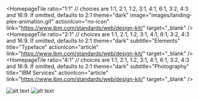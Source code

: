 

<Row>
  <Column colLg={4} noGutterSm>
    <HomepageTile
      ratio="1:1" // choices are 1:1, 2:1, 1:2, 3:1, 4:1, 6:1, 3:2, 4:3 and 16:9. If omitted, defaults to 2:1
      hoverDark
      transparentImage="images/tooltip-components.svg"
      subtitle="Components"
      title="Carbon X next"
      actionIcon="resources"
      link="https://www.ibm.com/standards/web/design-kit/"
      target="_blank"
    />
    <HomepageTile
      ratio="1:1" // choices are 1:1, 2:1, 1:2, 3:1, 4:1, 6:1, 3:2, 4:3 and 16:9. If omitted, defaults to 2:1
      theme="dark"
      subtitle="Design Kit"
      title="Explore & Create"
      actionIcon="resources"
      identityIcon="images/SketchIcon.svg"
      link="https://www.ibm.com/standards/web/design-kit/"
      target="_blank"
    />
  </Column>
  <Column colLg={4} noGutterSm>
    <HomepageTile
      ratio="1:1" // choices are 1:1, 2:1, 1:2, 3:1, 4:1, 6:1, 3:2, 4:3 and 16:9. If omitted, defaults to 2:1
      theme="dark"
      subtitle="Elements"
      title="2x Grid"
      actionIcon="article"
      transparentImage="images/grid-temp.png"
      link="https://www.ibm.com/standards/web/design-kit/"
      target="_blank"
    />
    <HomepageTile
      ratio="1:1" // choices are 1:1, 2:1, 1:2, 3:1, 4:1, 6:1, 3:2, 4:3 and 16:9. If omitted, defaults to 2:1
      theme="dark"
      subtitle="GitHub repo"
      title="Design & development"
      actionIcon="resources"
      identityIcon="images/GitHubIcon.svg"
      link="https://www.ibm.com/standards/web/design-kit/"
      target="_blank"
    />
  </Column>
  <Column colLg={4} noGutterSm>
    <HomepageTile
      ratio="1:2" // choices are 1:1, 2:1, 1:2, 3:1, 4:1, 6:1, 3:2, 4:3 and 16:9. If omitted, defaults to 2:1
      theme="dark"
      hoverDark
      backgroundColor="#8a3ffc" // if omitted, defaults to #282828
      transparentImage="images/three-icons-stacked.svg"
      subtitle="Icons"
      title="Icon usage"
      actionIcon="article"
      link="https://www.ibm.com/standards/web/design-kit/"
      target="_blank"
    />
  </Column>
  <Column colLg={4} noGutterSm>
    <HomepageTile
      ratio="2:1" // choices are 1:1, 2:1, 1:2, 3:1, 4:1, 6:1, 3:2, 4:3 and 16:9. If omitted, defaults to 2:1
      theme="dark"
      subtitle="Elements"
      title="Color in UI"
      actionIcon=""
      link="https://www.ibm.com/standards/web/design-kit/"
      target="_blank"
    />
    <HomepageTile
      ratio="1:1" // choices are 1:1, 2:1, 1:2, 3:1, 4:1, 6:1, 3:2, 4:3 and 16:9. If omitted, defaults to 2:1
      marginTop="50%"
      theme="dark"
      hoverDark
      contentOnHover
      image="images/blue1.jpg"
      subtitle="Elements"
      title="Color Palette"
      actionIcon="article"
      link="https://www.ibm.com/standards/web/design-kit/"
      target="_blank"
    />
  </Column>
  <Column colLg={8} noGutterSm>
    <HomepageTile
      ratio="1:1" // choices are 1:1, 2:1, 1:2, 3:1, 4:1, 6:1, 3:2, 4:3 and 16:9. If omitted, defaults to 2:1
      theme="dark"
      hoverDark
      image="/images/landing-color-grid.svg"
      subtitle="Elements"
      title="Color Palette"
      actionIcon="article"
      link="https://www.ibm.com/standards/web/design-kit/"
      target="_blank"
    />
  </Column>
  <Column colLg={4} noGutterSm>
 <HomepageTile
            ratio="1:1" // choices are 1:1, 2:1, 1:2, 3:1, 4:1, 6:1, 3:2, 4:3 and 16:9. If omitted, defaults to 2:1
            theme="dark"
            backgroundColor="rgb(6, 31, 128)" // if omitted, defaults to #282828
            transparentImage="images/type-scales.svg"
            actionIcon="no-icon"
            link="https://www.ibm.com/standards/web/design-kit/"
            target="_blank"
          />
  </Column>
  <Column colLg={4} noGutterSm>
<HomepageTile
            ratio="1:1" // choices are 1:1, 2:1, 1:2, 3:1, 4:1, 6:1, 3:2, 4:3 and 16:9. If omitted, defaults to 2:1
            theme="dark"
            subtitle="Elements"
            title="Type Specs"
            actionIcon="article"
            link="https://www.ibm.com/standards/web/design-kit/"
            target="_blank"
          />
  </Column>
</Row>
<Row>
     <Column colLg={4} noGutterSm>

 <HomepageTile
            ratio="1:1" // choices are 1:1, 2:1, 1:2, 3:1, 4:1, 6:1, 3:2, 4:3 and 16:9. If omitted, defaults to 2:1
            theme="dark"
            image="images/landing-plex-animation.gif"
            actionIcon="no-icon"
            link="https://www.ibm.com/standards/web/design-kit/"
            target="_blank"
          />
          <HomepageTile
            ratio="2:1" // choices are 1:1, 2:1, 1:2, 3:1, 4:1, 6:1, 3:2, 4:3 and 16:9. If omitted, defaults to 2:1
            theme="dark"
            subtitle="Elements"
            title="Typeface"
            actionIcon="article"
            link="https://www.ibm.com/standards/web/design-kit/"
            target="_blank"
          />
  </Column>
  <Column colLg={8} noGutterLg>
  <HomepageTile
            ratio="1:1"
            image="images/product-gallery.jpg"
            actionIcon="no-icon">
            <HomepageTile
              ratio="4:1" // choices are 1:1, 2:1, 1:2, 3:1, 4:1, 6:1, 3:2, 4:3 and 16:9. If omitted, defaults to 2:1
              theme="dark"
              subtitle="Photography"
              title="IBM Services"
              actionIcon="article"
              link="https://www.ibm.com/standards/web/design-kit/"
              target="_blank"
            />
          </HomepageTile>
  </Column>

</Row>

<Row>
  <Column colLg={12} noGutterLg>
  <HomepageTile
    ratio="16:9"
    image="images/landing-photography-gallery-2.jpg"
    actionIcon="no-icon">
    <Carousel id="c1" count="1 2" nav={false} fade={true} autoplay>
        <img
        src="images/landing-photography-gallery-1-mobile.jpg"
        alt="alt text"
        />
        <img
        src="images/landing-photography-gallery-2.jpg"
        alt="alt text"
        />
    </Carousel>
    <HomepageTile
        ratio="6:1" // choices are 1:1, 2:1, 1:2, 3:1, 4:1, 6:1, 3:2, 4:3 and 16:9. If omitted, defaults to 2:1
        theme="dark"
        subtitle="Elements"
        title="Photography"
        actionIcon="article"
        link="https://www.ibm.com/standards/web/design-kit/"
        target="_blank"
    />
    </HomepageTile>
  </Column>
</Row>
<Row>
  <Column colLg={8} noGutterLg>
   <HomepageTile
    ratio="1:1"
    image="images/landing-gallery-watson-duo-phone.jpg"
    actionIcon="no-icon">
    <HomepageTile
        ratio="4:1" // choices are 1:1, 2:1, 1:2, 3:1, 4:1, 6:1, 3:2, 4:3 and 16:9. If omitted, defaults to 2:1
        theme="dark"
        subtitle="Case Study"
        title="Coming soon"
        actionIcon=""
        link="https://www.ibm.com/standards/web/design-kit/"
        target="_blank"
    />
    </HomepageTile>
  </Column>
  <Column colLg={4} noGutterSm>
   <HomepageTile
    ratio="1:1" // choices are 1:1, 2:1, 1:2, 3:1, 4:1, 6:1, 3:2, 4:3 and 16:9. If omitted, defaults to 2:1
    theme="dark"
    subtitle="Philosophy"
    title="Principles"
    actionIcon="article"
    link="https://www.ibm.com/standards/web/design-kit/"
    target="_blank"
    />
  </Column>
  <Column colLg={4} noGutterSm>
   <HomepageTile
    ratio="1:1" // choices are 1:1, 2:1, 1:2, 3:1, 4:1, 6:1, 3:2, 4:3 and 16:9. If omitted, defaults to 2:1
    theme="dark"
    hoverDark
    backgroundColor="#8a3ffc"
    image="images/landing-illustration-ibm-rand-logo.svg"
    actionIcon="no-icon"
    link="https://www.ibm.com/standards/web/design-kit/"
    target="_blank"
    />
  </Column>
  <Column colLg={4} noGutterSm>
   <HomepageTile
    ratio="1:1" // choices are 1:1, 2:1, 1:2, 3:1, 4:1, 6:1, 3:2, 4:3 and 16:9. If omitted, defaults to 2:1
    theme="dark"
    subtitle="Philosophy"
    title="Start smart"
    transparentImage="images/big-arrow.svg"
    actionIcon="no-icon"
    link="https://www.ibm.com/standards/web/design-kit/"
    target="_blank"
    />
  </Column>
</Row>
